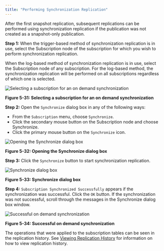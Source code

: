 ```yaml
---
title: "Performing Synchronization Replication"
---
```


<div id="perform_sync_replication" class="registered_link"></div>

After the first snapshot replication, subsequent replications can be performed using synchronization replication if the publication was not created as a snapshot-only publication.

**Step 1:** When the trigger-based method of synchronization replication is in use, select the Subscription node of the subscription for which you wish to perform synchronization replication.

When the log-based method of synchronization replication is in use, select the Subscription node of any subscription. For the log-based method, the synchronization replication will be performed on all subscriptions regardless of which one is selected.

![Selecting a subscription for an on demand synchronization](../../images/image89.png)

**Figure 5-31: Selecting a subscription for an on demand synchronization**

**Step 2:** Open the `Synchronize` dialog box in any of the following ways:

-   From the `Subscription` menu, choose `Synchronize`.
-   Click the secondary mouse button on the Subscription node and choose Synchronize.
-   Click the primary mouse button on the `Synchronize` icon.

![Opening the Synchronize dialog box](../../images/image93.png)

**Figure 5-32: Opening the Synchronize dialog box**

**Step 3:** Click the `Synchronize` button to start synchronization replication.

![Synchronize dialog box](../../images/image91.png)

**Figure 5-33: Synchronize dialog box**

**Step 4:** `Subscription Synchronized Successfully` appears if the synchronization was successful. Click the `OK` button. If the synchronization was not successful, scroll through the messages in the Synchronize dialog box window.

![Successful on demand synchronization](../../images/image94.png)

**Figure 5-34: Successful on demand synchronization**

The operations that were applied to the subscription tables can be seen in the replication history. See [Viewing Replication History](../../07_common_operations/04_view_replication_history/#view_replication_history) for information on how to view replication history.
